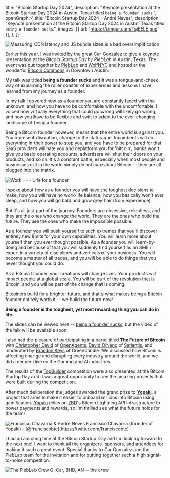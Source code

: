   title: "Bitcoin Startup Day 2024",
  description:
    "Keynote presentation at the Bitcoin Startup Day 2024 in Austin, Texas titled `being a founder sucks`.",
  openGraph: {
    title: "Bitcoin Startup Day 2024 - André Neves",
    description:
      "Keynote presentation at the Bitcoin Startup Day 2024 in Austin, Texas titled `being a founder sucks`.",
    images: [{ url: "https://i.imgur.com/TsjEELE.png" }],
  },
};

<Image alt="Measuring CDN latency and JS bundle sizes is a bad oversimplification" src="/images/bitcoin-startup-day-2024/hero.png" />

Earlier this year, I was invited by the great [Car Gonzalez](https://www.youtube.com/watch?v=HAJXTzQ5lEo) to give a keynote presentation at the *Bitcoin Startup Day by PlebLab* in Austin, Texas. The event was put together by [PlebLab](https://pleblab.dev) and [WolfNYC](https://wolfnyc.com) and hosted at the wonderful [Bitcoin Commons](https://www.bitcoincommons.com/) in Downtown Austin.

My talk was titled **being a founder sucks** and it was a tongue-and-cheek way of explaining the roller coaster of experiences and lessons I have learned from my journey as a founder.

<Tweet id="1768283321887236461" />

In my talk I covered how as a founder you are constantly faced with the unknown, and how you have to be comfortable with the uncomfortable. I voiced how virtually everything that could go wrong will likely go wrong, and how you have to be flexible and swift to adapt to the ever-changing landscape of being a founder.

Being a Bitcoin founder however, means that the entire world is against you. You represent disruption, change to the status quo. Incumbents will do everything in their power to stop you, and you have to be prepared for that. SaaS providers will hate you and deplatform you for 'bitcoin', banks won't give you basic operating accounts, advertisers will shut their doors on your products, and so on. It's a constant battle, especially when most people and businesses out in the world simply do not care about Bitcoin -- they are all plugged into the matrix.

<Image alt="Work === Life for a founder" src="/images/bitcoin-startup-day-2024/no-life.png" />

I spoke about how as a founder you will have the toughest decisions to make, how you will have no work-life balance, how you basically won't ever sleep, and how you will go bald and grow grey hair (from experience).

But it's all just part of the journey. Founders are obsessive, relentless, and they are the ones who change the world. They are the ones who build the future. They are the ones who make the impossible possible.

As a founder you will push yourself to such extremes that you'll discover entirely new limits for your own capabilities. You will learn more about yourself than you ever thought possible. As a founder you will learn-by-doing and because of that you will suddenly find yourself as an SME / expert in a variety of disciplines and verticals of your business. You will become a master of all trades, and you will be able to do things that you never thought you could do.

As a Bitcoin founder, your creations will change lives. Your products will impact people at a global scale. You will be part of the revolution that is Bitcoin, and you will be part of the change that is coming.

Bitcoiners build for a brighter future, and that's what makes being a Bitcoin founder entirely worth it -- we build the future now!

**Being a founder is the toughest, yet most rewarding thing you can do in life.**

<Tweet id="1768284670255337497" />

The slides can be viewed here -- [being a founder sucks](https://zbd.one/bitcoin-startup-day), but the video of the talk will be available soon.

I also had the pleasure of participating in a panel titled **The Future of Bitcoin** with [Christopher David](https://twitter.com/AtlantisPleb) of [OpenAgents](https://twitter.com/OpenAgentsInc), [David DiNeno](https://twitter.com/PlaySatlantis) of [Satlantis](https://satlantis.net/), and moderated by [Brandon Keys](https://twitter.com/Greencandleit) of GreenCandle. We discussed how Bitcoin is affecting change and disrupting every industry around the world, and we did a deeper dive on the Gaming and AI industries.

<Tweet id="1768309912784846889" />

The results of the [TopBuilder](https://www.topbuilder.dev/) competition were also presented at the Bitcoin Startup Day and it was a great opportunity to see the amazing projects that were built during the competition.

After much deliberation the judges awarded the grand prize to **[Yopaki](https://twitter.com/yopakibitcoin)**, a project that aims to make it easier to onboard millions into Bitcoin using gamification. [Yopaki](https://yopaki.com/) relies on [ZBD](https://zbd.gg)'s Bitcoin Lightning API infrastructure to power payments and rewards, so I'm thrilled see what the future holds for the team!

<Tweet id="1768432115811492214" />

<Image alt="Francisco Chavarria & Andre Neves" src="/images/bitcoin-startup-day-2024/yopaki.jpg" />

<Caption>Francisco Chavarria (founder of Yopaki) - [@franciscobtc](https://twitter.com/franciscobtc)</Caption>

I had an amazing time at the Bitcoin Startup Day and I'm looking forward to the next one! I want to thank all the organizers, sponsors, and attendees for making it such a great event. Special thanks to Car Gonzalez and the PlebLab team for the invitation and for putting together such a high signal-to-noise competition.

<Image alt="The PlebLab Crew" src="/images/bitcoin-startup-day-2024/crew.jpg" />
<Caption>G, Car, BHD, AN -- the crew</Caption>
